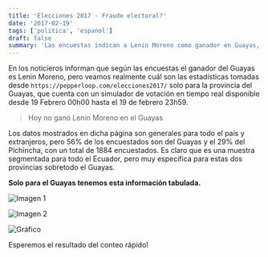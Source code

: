 ```yaml
---
title: 'Elecciones 2017 - Fraude electoral?'
date: '2017-02-19'
tags: ['politica', 'espanol']
draft: false
summary: 'Las encuestas indican a Lenin Moreno como ganador en Guayas, pero los datos del simulador de Pepperloop muestran otra cosa. ¡Esperamos el conteo rápido!'
---
```


En los noticieros informan que según las encuestas el ganador del Guayas es Lenin Moreno, pero veamos realmente cuál son las estadísticas tomadas desde `https://pepperloop.com/elecciones2017/` solo para la provincia del Guayas, que cuenta con un simulador de votación en tiempo real disponible desde 19 Febrero 00h00 hasta el 19 de febrero 23h59.

> Hoy no ganó Lenin Moreno en el Guayas

Los datos mostrados en dicha página son generales para todo el país y extranjeros, pero 56% de los encuestados son del Guayas y el 29% del Pichincha, con un total de 1884 encuestados. Es claro que es una muestra segmentada para todo el Ecuador, pero muy específica para estas dos provincias sobretodo el Guayas.

**Solo para el Guayas tenemos esta información tabulada.**

![Imagen 1](/static/images/content/2023/elecciones-2017-fraude-electoral/Screen-Shot-2017-02-19-at-6.08.13-PM.png)

![Imagen 2](/static/images/content/2023/elecciones-2017-fraude-electoral/Screen-Shot-2017-02-19-at-6.08.25-PM.png)

![Gráfico](/static/images/content/2023/elecciones-2017-fraude-electoral/graphic.png)

Esperemos el resultado del conteo rápido!
